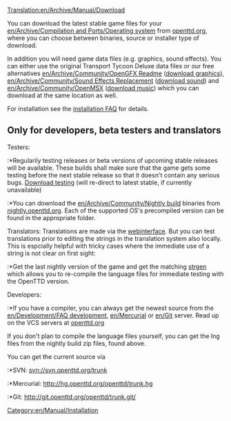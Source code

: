 [[Translation:en/Archive/Manual/Download]]

{{en/Manual/Navigation}}
You can download the latest stable game files for your [[en/Archive/Compilation and Ports/Operating system]] from [http://www.openttd.org/download-stable openttd.org], where you can choose between binaries, source or installer type of download.

In addition you will need game data files (e.g. graphics, sound effects). You can either use the original Transport Tycoon Deluxe data files or our free alternatives [[en/Archive/Community/OpenGFX Readme]] ([http://www.openttd.org/download-opengfx download graphics]), [[en/Archive/Community/Sound Effects Replacement]] ([http://www.openttd.org/download-opensfx download sound]) and [[en/Archive/Community/OpenMSX]] ([http://www.openttd.org/download-openmsx download music]) which you can download at the same location as well.

For installation see the [[en/Archive/Manual/Installation FAQ|installation FAQ]] for details.


== Only for developers, beta testers and translators ==

Testers:
:*Regularily testing releases or beta versions of upcoming stable releases will be available. These builds shall make sure that the game gets some testing before the next stable release so that it doesn't contain any serious bugs. [http://www.openttd.org/download-testing Download testing] (will re-direct to latest stable, if currently unavailable)
:*You can download the [[en/Archive/Community/Nightly build]] binaries from [http://nightly.openttd.org/ nightly.openttd.org].  Each of the supported OS's precompiled version can be found in the appropriate folder.

Translators:
Translations are made via the [http://translator.openttd.org webinterface]. But you can test translations prior to editing the strings in the translation system also locally. This is espcially helpful with tricky cases where the immediate use of a string is not clear on first sight:
:*Get the last nightly version of the game and get the matching [http://www.openttd.org/en/download-strgen strgen] which allows you to re-compile the language files for immediate testing with the OpenTTD version.

Developers:
:*If you have a compiler, you can always get the newest source from the [[en/Development/FAQ development]], [[en/Mercurial]] or [[en/Git]] server. Read up on the VCS servers at [http://www.openttd.org/development openttd.org]

If you don't plan to compile the language files yourself, you can get the lng files from the nightly build zip files, found above.

You can get the current source via
:*SVN: svn://svn.openttd.org/trunk
:*Mercurial: http://hg.openttd.org/openttd/trunk.hg
:*Git: http://git.openttd.org/openttd/trunk.git/

[[Category:en/Manual/Installation]]